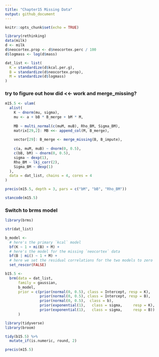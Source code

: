 ```yaml
---
title: "Chapter15 Missing Data"
output: github_document
---
```


```r
knitr::opts_chunk$set(echo = TRUE)

library(rethinking)
data(milk)
d <- milk
d$neocortex.prop <- d$neocortex.perc / 100
d$logmass <- log(d$mass)

dat_list <- list(
  K = standardize(d$kcal.per.g),
  B = standardize(d$neocortex.prop),
  M = standardize(d$logmass)
)
```

### try to figure out how did <<- work and merge_missing?

```r
m15.5 <- ulam(
  alist(
    K ~ dnorm(mu, sigma),
    mu <- a + bB * B_merge + bM * M,
    
    MB ~ multi_normal(c(muM, muB), Rho_BM, Sigma_BM),
    matrix[29,2]: MB <<- append_col(M, B_merge),
    
    vector[29]: B_merge <- merge_missing(B, B_impute),
    
    c(a, muM, muB) ~ dnorm(0, 0.5),
    c(bB, bM) ~ dnorm(0, 0.5),
    sigma ~ dexp(1),
    Rho_BM ~ lkj_corr(2),
    Sigma_BM ~ dexp(1)
  ),
  data = dat_list, chains = 4, cores = 4
)
```
```r
precis(m15.5, depth = 3, pars = c("bM", "bB", "Rho_BM"))
```

```r
stancode(m15.5)
```
### Switch to brms model
```r
library(brms)
```
```r
str(dat_list)
```


```r

b_model <- 
  # here's the primary `kcal` model
  bf(K ~ 1 + mi(B) + M) + 
  # here's the model for the missing `neocortex` data 
  bf(B | mi() ~ 1 + M) + 
  # here we set the residual correlations for the two models to zero
  set_rescor(FALSE)

```

```r
b15.5 <- 
  brm(data = dat_list, 
      family = gaussian,
      b_model,
      prior = c(prior(normal(0, 0.5), class = Intercept, resp = K),
                prior(normal(0, 0.5), class = Intercept, resp = B),
                prior(normal(0, 0.5),  class = b),
                prior(exponential(1),   class = sigma,     resp = K),
                prior(exponential(1),   class = sigma,     resp = B))
      )
```
```r
library(tidyverse)
library(broom)
```
```r
tidy(b15.5) %>% 
  mutate_if(is.numeric, round, 2)
```
```r
precis(m15.5)
```

